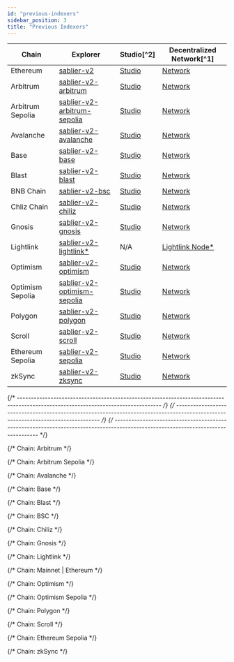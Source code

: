 ```yaml
---
id: "previous-indexers"
sidebar_position: 3
title: "Previous Indexers"
---
```



<DeprecatedIndexers />

| Chain            | Explorer                                                 | Studio[^2]                        | Decentralized Network[^1]            |
| ---------------- | -------------------------------------------------------- | --------------------------------- | ------------------------------------ |
| Ethereum         | [sablier-v2][explorer-ethereum]                          | [Studio][studio-ethereum]         | [Network][network-ethereum]          |
| Arbitrum         | [sablier-v2-arbitrum][explorer-arbitrum]                 | [Studio][studio-arbitrum]         | [Network][network-arbitrum]          |
| Arbitrum Sepolia | [sablier-v2-arbitrum-sepolia][explorer-arbitrum-sepolia] | [Studio][studio-arbitrum-sepolia] | [Network][network-arbitrum-sepolia]  |
| Avalanche        | [sablier-v2-avalanche][explorer-avalanche]               | [Studio][studio-avalanche]        | [Network][network-avalanche]         |
| Base             | [sablier-v2-base][explorer-base]                         | [Studio][studio-base]             | [Network][network-base]              |
| Blast            | [sablier-v2-blast][explorer-blast]                       | [Studio][studio-blast]            | [Network][network-blast]             |
| BNB Chain        | [sablier-v2-bsc][explorer-bsc]                           | [Studio][studio-bsc]              | [Network][network-bsc]               |
| Chliz Chain      | [sablier-v2-chiliz][explorer-chiliz]                     | [Studio][studio-chiliz]           | [Network][network-chiliz]            |
| Gnosis           | [sablier-v2-gnosis][explorer-gnosis]                     | [Studio][studio-gnosis]           | [Network][network-gnosis]            |
| Lightlink        | [sablier-v2-lightlink\*][explorer-lightlink]             | N/A                               | [Lightlink Node\*][custom-lightlink] |
| Optimism         | [sablier-v2-optimism][explorer-optimism]                 | [Studio][studio-optimism]         | [Network][network-optimism]          |
| Optimism Sepolia | [sablier-v2-optimism-sepolia][explorer-optimism-sepolia] | [Studio][studio-optimism-sepolia] | [Network][network-optimism-sepolia]  |
| Polygon          | [sablier-v2-polygon][explorer-polygon]                   | [Studio][studio-polygon]          | [Network][network-polygon]           |
| Scroll           | [sablier-v2-scroll][explorer-scroll]                     | [Studio][studio-scroll]           | [Network][network-scroll]            |
| Ethereum Sepolia | [sablier-v2-sepolia][explorer-sepolia]                   | [Studio][studio-sepolia]          | [Network][network-sepolia]           |
| zkSync           | [sablier-v2-zksync][explorer-zksync]                     | [Studio][studio-zksync]           | [Network][network-zksync]            |

{/* --------------------------------------------------------------------------------------------------------------------------------- */}
{/* --------------------------------------------------------------------------------------------------------------------------------- */}
{/* --------------------------------------------------------------------------------------------------------------------------------- */}

{/* Chain: Arbitrum */}

[network-arbitrum]:
  https://gateway-arbitrum.network.thegraph.com/api/API_KEY/subgraphs/id/8BnGPBojHycDxVo83LP468pUo4xDyCQbtTpHGZXR6SiB
[explorer-arbitrum]: https://thegraph.com/explorer/subgraphs/8BnGPBojHycDxVo83LP468pUo4xDyCQbtTpHGZXR6SiB
[studio-arbitrum]: https://api.studio.thegraph.com/query/57079/sablier-v2-arbitrum/version/latest

{/* Chain: Arbitrum Sepolia */}

[network-arbitrum-sepolia]:
  https://gateway-arbitrum.network.thegraph.com/api/API_KEY/subgraphs/id/BZYXgTYGe51dy5rW6LhrLN7PWSiAgRQoqSBJEiPpRN9K
[explorer-arbitrum-sepolia]: https://thegraph.com/explorer/subgraphs/BZYXgTYGe51dy5rW6LhrLN7PWSiAgRQoqSBJEiPpRN9K
[studio-arbitrum-sepolia]: https://api.studio.thegraph.com/query/57079/sablier-v2-arbitrum-sepolia/version/latest

{/* Chain: Avalanche */}

[network-avalanche]:
  https://gateway-arbitrum.network.thegraph.com/api/API_KEY/subgraphs/id/FdVwZuMV43yCb1nPmjnLQwmzS58wvKuLMPzcZ4UWgWAc
[explorer-avalanche]: https://thegraph.com/explorer/subgraphs/FdVwZuMV43yCb1nPmjnLQwmzS58wvKuLMPzcZ4UWgWAc
[studio-avalanche]: https://api.studio.thegraph.com/query/57079/sablier-v2-avalanche/version/latest

{/* Chain: Base */}

[network-base]:
  https://gateway-arbitrum.network.thegraph.com/api/API_KEY/subgraphs/id/3pxjsW9rbDjmZpoQWzc5CAo4vzcyYE9YQyTghntmnb1K
[explorer-base]: https://thegraph.com/explorer/subgraphs/3pxjsW9rbDjmZpoQWzc5CAo4vzcyYE9YQyTghntmnb1K
[studio-base]: https://api.studio.thegraph.com/query/57079/sablier-v2-base/version/latest

{/* Chain: Blast */}

[network-blast]:
  https://gateway-arbitrum.network.thegraph.com/api/API_KEY/subgraphs/id/BXoC2ToMZXnTmCjWftQRPh9zMyM7ysijMN54Nxzb2CEY
[explorer-blast]: https://thegraph.com/explorer/subgraphs/BXoC2ToMZXnTmCjWftQRPh9zMyM7ysijMN54Nxzb2CEY
[studio-blast]: https://api.studio.thegraph.com/query/57079/sablier-v2-blast/version/latest

{/* Chain: BSC */}

[network-bsc]:
  https://gateway-arbitrum.network.thegraph.com/api/API_KEY/subgraphs/id/BVyi15zcH5eUg5PPKfRDDesezMezh6cAkn8LPvh7MVAF
[explorer-bsc]: https://thegraph.com/explorer/subgraphs/BVyi15zcH5eUg5PPKfRDDesezMezh6cAkn8LPvh7MVAF
[studio-bsc]: https://api.studio.thegraph.com/query/57079/sablier-v2-bsc/version/latest

{/* Chain: Chiliz */}

[network-chiliz]:
  https://gateway-arbitrum.network.thegraph.com/api/API_KEY/subgraphs/id/HKvzAuGjrEiza11W48waJy5csbhKpkMLF688arwHhT5f
[explorer-chiliz]: https://thegraph.com/explorer/subgraphs/HKvzAuGjrEiza11W48waJy5csbhKpkMLF688arwHhT5f
[studio-chiliz]: https://api.studio.thegraph.com/query/57079/sablier-v2-chiliz/version/latest

{/* Chain: Gnosis */}

[network-gnosis]:
  https://gateway-arbitrum.network.thegraph.com/api/API_KEY/subgraphs/id/EXhNLbhCbsewJPx4jx5tutNXpxwdgng2kmX1J7w1bFyu
[explorer-gnosis]: https://thegraph.com/explorer/subgraphs/EXhNLbhCbsewJPx4jx5tutNXpxwdgng2kmX1J7w1bFyu
[studio-gnosis]: https://api.studio.thegraph.com/query/57079/sablier-v2-gnosis/version/latest

{/* Chain: Lightlink */}

[explorer-lightlink]: https://graph.phoenix.lightlink.io/query/subgraphs/name/lightlink/sablier-v2-lightlink/graphql
[custom-lightlink]: https://graph.phoenix.lightlink.io/query/subgraphs/name/lightlink/sablier-v2-lightlink

{/* Chain: Mainnet | Ethereum */}

[explorer-ethereum]: https://thegraph.com/explorer/subgraphs/EuZZnhFtdCGqN2Zt7EMGYDqQKNrVuhJL63KAfwvF35bL
[studio-ethereum]: https://api.studio.thegraph.com/query/57079/sablier-v2/version/latest
[network-ethereum]:
  https://gateway-arbitrum.network.thegraph.com/api/API_KEY/subgraphs/id/EuZZnhFtdCGqN2Zt7EMGYDqQKNrVuhJL63KAfwvF35bL

{/* Chain: Optimism */}

[network-optimism]:
  https://gateway-arbitrum.network.thegraph.com/api/API_KEY/subgraphs/id/6e6Dvs1yDpsWDDREZRqxGi54SVdvTNzUdKpKJxniKVrp
[explorer-optimism]: https://thegraph.com/explorer/subgraphs/6e6Dvs1yDpsWDDREZRqxGi54SVdvTNzUdKpKJxniKVrp
[studio-optimism]: https://api.studio.thegraph.com/query/57079/sablier-v2-optimism/version/latest

{/* Chain: Optimism Sepolia */}

[network-optimism-sepolia]:
  https://gateway-arbitrum.network.thegraph.com/api/API_KEY/subgraphs/id/2a2JpbmBfQs78UEvQYXgweHetcZUPm9zXCjP69o5mTed
[explorer-optimism-sepolia]: https://thegraph.com/explorer/subgraphs/2a2JpbmBfQs78UEvQYXgweHetcZUPm9zXCjP69o5mTed
[studio-optimism-sepolia]: https://api.studio.thegraph.com/query/57079/sablier-v2-optimism-sepolia/version/latest

{/* Chain: Polygon */}

[network-polygon]:
  https://gateway-arbitrum.network.thegraph.com/api/API_KEY/subgraphs/id/CsDNYv9XPUMP8vufuwDVKQrVhsxhzzRHezjLFFKZZbrx
[explorer-polygon]: https://thegraph.com/explorer/subgraphs/CsDNYv9XPUMP8vufuwDVKQrVhsxhzzRHezjLFFKZZbrx
[studio-polygon]: https://api.studio.thegraph.com/query/57079/sablier-v2-polygon/version/latest

{/* Chain: Scroll */}

[network-scroll]:
  https://gateway-arbitrum.network.thegraph.com/api/API_KEY/subgraphs/id/HVcngokCByfveLwguuafrBC34xB65Ne6tpGrXHmqDSrh
[explorer-scroll]: https://thegraph.com/explorer/subgraphs/HVcngokCByfveLwguuafrBC34xB65Ne6tpGrXHmqDSrh
[studio-scroll]: https://api.studio.thegraph.com/query/57079/sablier-v2-scroll/version/latest

{/* Chain: Ethereum Sepolia */}

[network-sepolia]:
  https://gateway-arbitrum.network.thegraph.com/api/API_KEY/subgraphs/id/3JR9ixhdUxX5oc2Yjr6jkG4XUqDd4guy8niL6AYzDKss
[explorer-sepolia]: https://thegraph.com/explorer/subgraphs/3JR9ixhdUxX5oc2Yjr6jkG4XUqDd4guy8niL6AYzDKss
[studio-sepolia]: https://api.studio.thegraph.com/query/57079/sablier-v2-sepolia/version/latest

{/* Chain: zkSync */}

[network-zksync]:
  https://gateway-arbitrum.network.thegraph.com/api/API_KEY/subgraphs/id/GY2fGozmfZiZ3xF2MfevohLR4YGnyxGxAyxzi9zmU5bY
[explorer-zksync]: https://thegraph.com/explorer/subgraphs/GY2fGozmfZiZ3xF2MfevohLR4YGnyxGxAyxzi9zmU5bY
[studio-zksync]: https://api.studio.thegraph.com/query/57079/sablier-v2-zksync/version/latest
